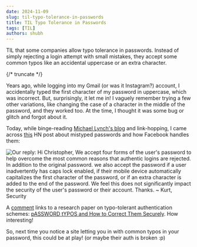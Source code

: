 ```yaml
---
date: 2024-11-09
slug: til-typo-tolerance-in-passwords
title: TIL Typo Tolerance in Passwords
tags: [TIL]
authors: shubh
---
```


TIL that some companies allow typo tolerance in passwords. Instead of simply rejecting a login attempt with small mistakes, they accept some common typos like an accidental uppercase or an extra character.

{/* truncate */}

Years ago, while logging into my Gmail (or was it Instagram?) account, I accidentally typed the first character of my password in uppercase, which was incorrect. But, surprisingly, it let me in! I vaguely remember trying a few other variations, like changing the case of a character in the middle of the password, and they worked too. At the time, I thought it was some bug or glitch and forgot about it.

Today, while binge-reading [Michael Lynch's blog](https://mtlynch.io/posts/) and link-hopping, I came across [this](https://news.ycombinator.com/item?id=13426544) HN post about mistyped passwords and how Facebook handles them:

<div style={{textAlign: 'center'}}>

![Our reply: Hi Christopher, We accept four forms of the user's password to help overcome the most common reasons that authentic logins are rejected. In addition to the original password. we also accept the password if a user inadvertently has caps lock enabled, if their mobile device automatically capitalizes the first character of the password, or if an extra character is added to the end of the password. We feel this does not significantly impact the security of the user's password or their account. Thanks. ~ Kurt, Security](C2dGvgvWEAAienm.jpg)

</div>

A [comment](https://news.ycombinator.com/item?id=13427958) links to a research paper on typo-tolerant authentication schemes: [pASSWORD tYPOS and How to Correct Them Securely](http://www.arijuels.com/wp-content/uploads/2016/07/CAAJ16.pdf). How interesting!

So, next time you notice a site letting you in with common typos in your password, this could be at play! (or maybe their auth is broken :p)
